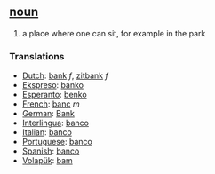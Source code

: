 == [[noun]] ==
# a place where one can sit, for example in the park

===Translations===
*[[Dutch]]: [[bank]] ''f'', [[zitbank]] ''f''
*[[Ekspreso]]: [[banko]]
*[[Esperanto]]: [[benko]]
*[[French]]: [[banc]] ''m''
*[[German]]: [[Bank]] 
*[[Interlingua]]: [[banco]] 
*[[Italian]]: [[banco]] 
*[[Portuguese]]: [[banco]] 
*[[Spanish]]: [[banco]]
*[[Volapük]]: [[bam]]